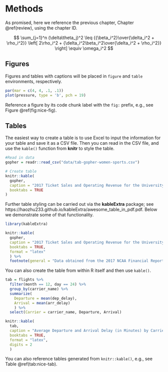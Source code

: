 # Methods

As promised, here we reference the previous chapter, Chapter \@ref(review), using the chapter ID.


<!-- Unnumbered equation, use '$$' -->

$$
\sum_{j=1}^n (\delta\theta_j)^2 \leq {{\beta_i^2}\over{\delta_i^2 + \rho_i^2}}
\left[ 2\rho_i^2 + {\delta_i^2\beta_i^2\over{\delta_i^2 + \rho_i^2}} \right] \equiv \omega_i^2
$$


<!-- To have a numbered equation, use the \begin{equation} and \end{equation} to embed your mathematics rather than '$$' -->

\begin{equation}
\pi(\theta|X_1< y_1,\dots,X_n<y_n) \varpropto \pi(\theta) \prod_{i=1}^n\int_{-\infty}^{y_i}
   \exp\left(-{(x-\theta)^2\over{2\sigma^2}}\right)\ dx
\end{equation}


## Figures


Figures and tables with captions will be placed in `figure` and `table` environments, respectively.

```r
par(mar = c(4, 4, .1, .1))
plot(pressure, type = 'b', pch = 19)
```

Reference a figure by its code chunk label with the `fig:` prefix, e.g., see Figure \@ref(fig:nice-fig). 

## Tables

The easiest way to create a table is to use Excel to input the information for your table and save it as a CSV file. Then you can read in the CSV file, and use the `kable()` function from **knitr** to style the table.

```r
#Read in data
gopher = readr::read_csv("data/tab-gopher-women-sports.csv")

# Create table
knitr::kable(
  gopher, 
  caption = "2017 Ticket Sales and Operating Revenue for the University of Minnesota Women's Athletic Teams",
  booktabs = TRUE
)
```

Further table styling can be carried out via the **kableExtra** package; see https://haozhu233.github.io/kableExtra/awesome_table_in_pdf.pdf. Below we demonstrate some of that functionality.

```r
library(kableExtra)

knitr::kable(
  gopher, 
  caption = "2017 Ticket Sales and Operating Revenue for the University of Minnesota Women's Athletic Teams",
  booktabs = TRUE,
  format = "latex"
  ) %>%
  footnote(general = "Data obtained from the 2017 NCAA Financial Report")
```

You can also create the table from within R itself and then use `kable()`.

```r
tab = flights %>%
  filter(month == 12, day == 24) %>%
  group_by(carrier_name) %>%
  summarize(
    Departure = mean(dep_delay),
    Arrival = mean(arr_delay)
    ) %>%
  select(Carrier = carrier_name, Departure, Arrival)

knitr::kable(
  tab, 
  caption = "Average Departure and Arrival Delay (in Minutes) by Carrier on Decemebr 24",
  booktabs = TRUE,
  format = "latex",
  digits = 2
  )
```



You can also reference tables generated from `knitr::kable()`, e.g., see Table \@ref(tab:nice-tab).




